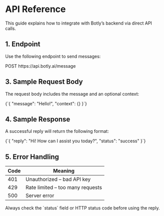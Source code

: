 
# API Reference

This guide explains how to integrate with Botly’s backend via direct API calls.

<Divider />

## 1. Endpoint

Use the following endpoint to send messages:

<CodeBlock language="http">
POST https://api.botly.ai/message
</CodeBlock>

<Divider />


## 3. Sample Request Body

The request body includes the message and an optional context:

<CodeBlock language="json">
{`{
  "message": "Hello!",
  "context": {}
}`}
</CodeBlock>

<Divider />

## 4. Sample Response

A successful reply will return the following format:

<CodeBlock language="json">
{`{
  "reply": "Hi! How can I assist you today?",
  "status": "success"
}`}
</CodeBlock>

<Divider />

## 5. Error Handling

| Code | Meaning                          |
|------|----------------------------------|
| 401  | Unauthorized – bad API key       |
| 429  | Rate limited – too many requests |
| 500  | Server error                     |

<Callout type="tip" title="Best Practice">
Always check the `status` field or HTTP status code before using the reply.
</Callout>

<Divider />
